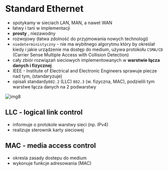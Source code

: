 # Standard Ethernet

- spotykamy w sieciach LAN, MAN, a nawet WAN
- łatwy i tani w implementacji
- **prosty** , niezawodny
- rozwojowy (łatwa zdolność do przyjmowania nowych technologi)
- `niedeterministyczny` - nie ma wybitnego algorytmu który by określał kiedy i jakie urządzenie ma dostęp do medium, używa protokołu `CSMA/CD` (Carrier Sense Multiple Access with Collision Detection)
- cały zbiór rozwiązań sieciowych implementowanych w **warstwie łącza danych i fizycznej**
- IEEE - Institute of Electrical and Electronic Engineers sprawuje piecze nad tym, (standaryzuje)
- opisali standardy`802.2` (LLC) `802.3` (w. fizyczna, MAC), podzielili tym warstwe łącza danych na 2 podwarstwy

![img8](/lab2/img/img8.webp)

## **LLC** - logical link control

- informuje o protokole warstwy sieci (np. IPv4)
- realizuje sterownik karty sieciowej

## **MAC** - media access control

- okresla zasady dostepu do medium
- wykonuje funkcje adresowania (MAC)
